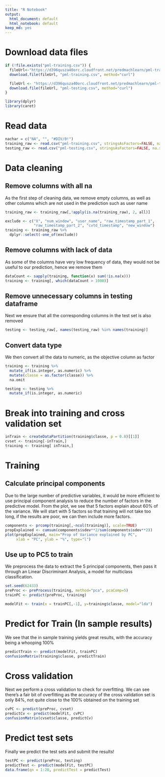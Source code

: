 ```yaml
---
title: "R Notebook"
output:
  html_document: default
  html_notebook: default
keep_md: yes
---
```


# Download data files

```r
if (!file.exists("pml-training.csv")) {
  fileUrl<-"https://d396qusza40orc.cloudfront.net/predmachlearn/pml-training.csv"
  download.file(fileUrl, "pml-training.csv", method="curl")

  fileUrl <- "https://d396qusza40orc.cloudfront.net/predmachlearn/pml-testing.csv"
  download.file(fileUrl, "pml-testing.csv", method="curl")
}

library(dplyr)
library(caret)

```

# Read data

```r
nachar = c("NA", "", "#DIV/0!")
training_raw <- read.csv("pml-training.csv", stringsAsFactors=FALSE, na.strings = nachar)
testing_raw <- read.csv("pml-testing.csv", stringsAsFactors=FALSE, na.strings = nachar)
```

# Data cleaning

## Remove columns with all na

As the first step of cleaning data, we remove empty columns, as well as other columns which are not used in the prediction such as user name

```r
training_raw <- training_raw[,!apply(is.na(training_raw), 2, all)]

exclude <- c("X", "num_window", "user_name", "raw_timestamp_part_1", 
             "raw_timestamp_part_2", "cvtd_timestamp", "new_window")
training <- training_raw %>%
  dplyr::select(-one_of(exclude))
```

## Remove columns with lack of data

As some of the columns have very low frequency of data, they would not be useful to our prediction, hence we remove them

```r
dataCount <- sapply(training, function(x) sum(!is.na(x)))
training <- training[, which(dataCount > 1000)]
```

## Remove unnecessary columns in testing dataframe

Next we ensure that all the corresponding columns in the test set is also removed

```r
testing <- testing_raw[, names(testing_raw) %in% names(training)]
```

## Convert data type

We then convert all the data to numeric, as the objective column as factor

```r
training <- training %>% 
  mutate_if(is.integer, as.numeric) %>%
  mutate(classe = as.factor(classe)) %>%
  na.omit

testing <- testing %>%
  mutate_if(is.integer, as.numeric) 
```

# Break into training and cross validation set

```r
inTrain <- createDataPartition(training$classe, p = 0.8)[[1]]
cvset <- training[-inTrain,]
training <- training[ inTrain,]
```

# Training

## Calculate principal components

Due to the large number of predictive variables, it would be more efficient to use principal component analysis to reduce the number of factors in the predictive model. From the plot, we see that 5 factors explain about 60% of the variance. We will start with 5 factors so that training will not take too long, if the results are poor, we can then include more factors.

```r
components <- prcomp(training[,-ncol(training)], scale=TRUE)
propExplained <- cumsum(components$sdev**2/sum(components$sdev**2))
plot(propExplained, main="Prop of Variance explained by PC",
     xlab = "PC", ylab = "%", type="l")
```


## Use up to PC5 to train 

We preprocess the data to extract the 5 principal components, then pass it through an Linear Discriminant Analysis, a model for multiclass classification.

```r
set.seed(62433)
preProc <- preProcess(training, method="pca", pcaComp=5)
trainPC <- predict(preProc, training)

modelFit <- train(x = trainPC[,-1], y=training$classe, model="lda")
```

# Predict for Train (In sample results)

We see that the in sample training yields great results, with the accuracy being a whooping 100%

```r
predictTrain <- predict(modelFit, trainPC)
confusionMatrix(training$classe, predictTrain)
```

# Cross validation

Next we perform a cross validation to check for overfitting. We can see there's a fair bit of overfitting as the accuracy of the cross validation set is only 84%, not quite close to the 100% obtained on the training set

```r
cvPC <- predict(preProc, cvset)
predictCv <- predict(modelFit, cvPC)
confusionMatrix(cvset$classe, predictCv)
```

# Predict test sets

Finally we predict the test sets and submit the results!

```r
testPC <- predict(preProc, testing)
predictTest <- predict(modelFit, testPC)
data.frame(qn = 1:20, predictTest = predictTest)
```
